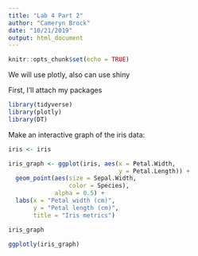 ```yaml
---
title: "Lab 4 Part 2"
author: "Cameryn Brock"
date: "10/21/2019"
output: html_document
---
```


```r
knitr::opts_chunk$set(echo = TRUE)
```

We will use plotly, also can use shiny 

First, I'll attach my packages

```r

library(tidyverse)
library(plotly)
library(DT)

```


Make an interactive graph of the iris data: 

```r

iris <- iris

iris_graph <- ggplot(iris, aes(x = Petal.Width,
                               y = Petal.Length)) +
  geom_point(aes(size = Sepal.Width,
                 color = Species),
             alpha = 0.5) + 
  labs(x = "Petal width (cm)",
       y = "Petal length (cm)",
       title = "Iris metrics")

iris_graph

ggplotly(iris_graph)

```


